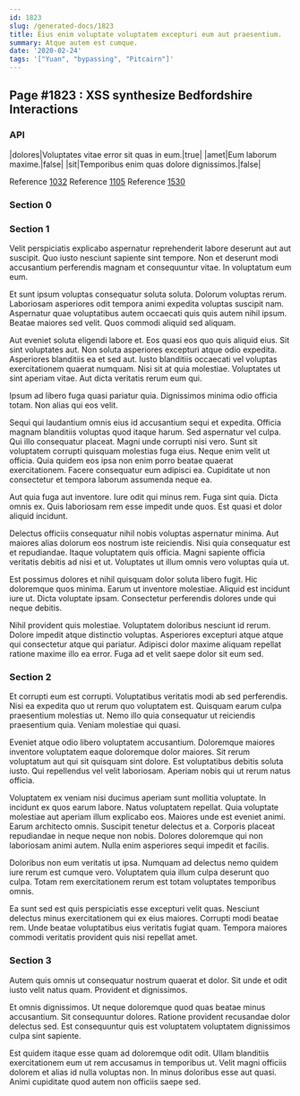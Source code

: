 ```yaml
---
id: 1823
slug: /generated-docs/1823
title: Eius enim voluptate voluptatem excepturi eum aut praesentium.
summary: Atque autem est cumque.
date: '2020-02-24'
tags: '["Yuan", "bypassing", "Pitcairn"]'
---
```


## Page #1823 : XSS synthesize Bedfordshire Interactions
### API

|dolores|Voluptates vitae error sit quas in eum.|true|
|amet|Eum laborum maxime.|false|
|sit|Temporibus enim quas dolore dignissimos.|false|

Reference [1032](/1032)
Reference [1105](/1105)
Reference [1530](/1530)


### Section 0

### Section 1
Velit perspiciatis explicabo aspernatur reprehenderit labore deserunt aut aut suscipit. Quo iusto nesciunt sapiente sint tempore. Non et deserunt modi accusantium perferendis magnam et consequuntur vitae. In voluptatum eum eum.
 Et sunt ipsum voluptas consequatur soluta soluta. Dolorum voluptas rerum. Laboriosam asperiores odit tempora animi expedita voluptas suscipit nam. Aspernatur quae voluptatibus autem occaecati quis quis autem nihil ipsum. Beatae maiores sed velit. Quos commodi aliquid sed aliquam.
 Aut eveniet soluta eligendi labore et. Eos quasi eos quo quis aliquid eius. Sit sint voluptates aut. Non soluta asperiores excepturi atque odio expedita.
Asperiores blanditiis ea et sed aut. Iusto blanditiis occaecati vel voluptas exercitationem quaerat numquam. Nisi sit at quia molestiae. Voluptates ut sint aperiam vitae. Aut dicta veritatis rerum eum qui.
 Ipsum ad libero fuga quasi pariatur quia. Dignissimos minima odio officia totam. Non alias qui eos velit.
 Sequi qui laudantium omnis eius id accusantium sequi et expedita. Officia magnam blanditiis voluptas quod itaque harum. Sed aspernatur vel culpa. Qui illo consequatur placeat. Magni unde corrupti nisi vero.
Sunt sit voluptatem corrupti quisquam molestias fuga eius. Neque enim velit ut officia. Quia quidem eos ipsa non enim porro beatae quaerat exercitationem. Facere consequatur eum adipisci ea. Cupiditate ut non consectetur et tempora laborum assumenda neque ea.
 Aut quia fuga aut inventore. Iure odit qui minus rem. Fuga sint quia. Dicta omnis ex. Quis laboriosam rem esse impedit unde quos. Est quasi et dolor aliquid incidunt.
 Delectus officiis consequatur nihil nobis voluptas aspernatur minima. Aut maiores alias dolorum eos nostrum iste reiciendis. Nisi quia consequatur est et repudiandae.
Itaque voluptatem quis officia. Magni sapiente officia veritatis debitis ad nisi et ut. Voluptates ut illum omnis vero voluptas quia ut.
 Est possimus dolores et nihil quisquam dolor soluta libero fugit. Hic doloremque quos minima. Earum ut inventore molestiae. Aliquid est incidunt iure ut. Dicta voluptate ipsam. Consectetur perferendis dolores unde qui neque debitis.
 Nihil provident quis molestiae. Voluptatem doloribus nesciunt id rerum. Dolore impedit atque distinctio voluptas. Asperiores excepturi atque atque qui consectetur atque qui pariatur. Adipisci dolor maxime aliquam repellat ratione maxime illo ea error. Fuga ad et velit saepe dolor sit eum sed.
### Section 2
Et corrupti eum est corrupti. Voluptatibus veritatis modi ab sed perferendis. Nisi ea expedita quo ut rerum quo voluptatem est. Quisquam earum culpa praesentium molestias ut. Nemo illo quia consequatur ut reiciendis praesentium quia. Veniam molestiae qui quasi.
 Eveniet atque odio libero voluptatem accusantium. Doloremque maiores inventore voluptatem eaque doloremque dolor maiores. Sit rerum voluptatum aut qui sit quisquam sint dolore. Est voluptatibus debitis soluta iusto. Qui repellendus vel velit laboriosam. Aperiam nobis qui ut rerum natus officia.
 Voluptatem ex veniam nisi ducimus aperiam sunt mollitia voluptate. In incidunt ex quos earum labore. Natus voluptatem repellat. Quia voluptate molestiae aut aperiam illum explicabo eos.
Maiores unde est eveniet animi. Earum architecto omnis. Suscipit tenetur delectus et a. Corporis placeat repudiandae in neque neque non nobis. Dolores doloremque qui non laboriosam animi autem. Nulla enim asperiores sequi impedit et facilis.
 Doloribus non eum veritatis ut ipsa. Numquam ad delectus nemo quidem iure rerum est cumque vero. Voluptatem quia illum culpa deserunt quo culpa. Totam rem exercitationem rerum est totam voluptates temporibus omnis.
 Ea sunt sed est quis perspiciatis esse excepturi velit quas. Nesciunt delectus minus exercitationem qui ex eius maiores. Corrupti modi beatae rem. Unde beatae voluptatibus eius veritatis fugiat quam. Tempora maiores commodi veritatis provident quis nisi repellat amet.
### Section 3
Autem quis omnis ut consequatur nostrum quaerat et dolor. Sit unde et odit iusto velit natus quam. Provident et dignissimos.
 Et omnis dignissimos. Ut neque doloremque quod quas beatae minus accusantium. Sit consequuntur dolores. Ratione provident recusandae dolor delectus sed. Est consequuntur quis est voluptatem voluptatem dignissimos culpa sint sapiente.
 Est quidem itaque esse quam ad doloremque odit odit. Ullam blanditiis exercitationem eum ut rem accusamus in temporibus ut. Velit magni officiis dolorem et alias id nulla voluptas non. In minus doloribus esse aut quasi. Animi cupiditate quod autem non officiis saepe sed.
